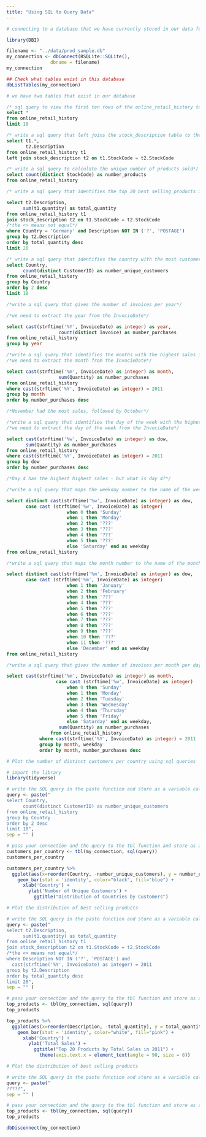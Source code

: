 ```yaml
---
title: "Using SQL to Query Data"
---
```


```r
# connecting to a database that we have currently stored in our data folder

library(DBI)

filename <- "../data/prod_sample.db"
my_connection <- dbConnect(RSQLite::SQLite(),
                dbname = filename)
my_connection
```


```r
## Check what tables exist in this database
dbListTables(my_connection)

# we have two tables that exist in our database
```


```sql
/* sql query to view the first ten rows of the online_retail_history table - be sure to pass in the connection */
select *
from online_retail_history
limit 10
```

```sql
/* write a sql query that left joins the stock_description table to the online_retail_history table  */
select t1.*,
       t2.Description
from online_retail_history t1
left join stock_description t2 on t1.StockCode = t2.StockCode
```


```sql
/* write a sql query to calculate the unique number of products sold*/
select count(distinct StockCode) as number_products
from online_retail_history
```

```sql
/* write a sql query that identifies the top 20 best selling products in Germany */

select t2.Description,
      sum(t1.quantity) as total_quantity
from online_retail_history t1
join stock_description t2 on t1.StockCode = t2.StockCode
/*the <> means not equal*/
where Country = 'Germany' and Description NOT IN ('?', 'POSTAGE')
group by t2.Description
order by total_quantity desc
limit 20
```


```sql
/* write a sql query that identifies the country with the most customers */
select Country,
      count(distinct CustomerID) as number_unique_customers
from online_retail_history 
group by Country
order by 2 desc
limit 10
```

```sql
/*write a sql query that gives the number of invoices per year*/

/*we need to extract the year from the InvocieDate*/

select cast(strftime('%Y', InvoiceDate) as integer) as year,
                   count(distinct Invoice) as number_purchases
from online_retail_history
group by year

```
```sql
/*write a sql query that identifies the months with the highest sales in 2011*/
/*we need to extract the month from the InvocieDate*/

select cast(strftime('%m', InvoiceDate) as integer) as month,
                   sum(Quantity) as number_purchases
from online_retail_history
where cast(strftime('%Y', InvoiceDate) as integer) = 2011
group by month
order by number_purchases desc

/*November had the most sales, followed by October*/
```
```sql
/*write a sql query that identifies the day of the week with the highest sales in 2011*/
/*we need to extract the day of the week from the InvocieDate*/

select cast(strftime('%w', InvoiceDate) as integer) as dow,
       sum(Quantity) as number_purchases
from online_retail_history
where cast(strftime('%Y', InvoiceDate) as integer) = 2011
group by dow
order by number_purchases desc

/*Day 4 has the highest highest sales - but what is day 4?*/
```
```sql
/*write a sql query that maps the weekday number to the name of the week*/

select distinct cast(strftime('%w', InvoiceDate) as integer) as dow,
       case cast (strftime('%w', InvoiceDate) as integer)
                      when 0 then 'Sunday'
                      when 1 then 'Monday'
                      when 2 then '???'
                      when 3 then '???'
                      when 4 then '???'
                      when 5 then '???'
                      else 'Saturday' end as weekday
from online_retail_history

```
```sql
/*write a sql query that maps the month number to the name of the month*/

select distinct cast(strftime('%m', InvoiceDate) as integer) as dow,
       case cast (strftime('%m', InvoiceDate) as integer)
                      when 1 then 'January'
                      when 2 then 'February'
                      when 3 then '???'
                      when 4 then '???'
                      when 5 then '???'
                      when 6 then '???'
                      when 7 then '???'
                      when 8 then '???'
                      when 9 then '???'
                      when 10 then '???'
                      when 11 then '???'
                      else 'December' end as weekday
from online_retail_history

```


```sql
/*write a sql query that gives the number of invoices per month per day of week for the year 2011*/

select cast(strftime('%m', InvoiceDate) as integer) as month,
                  case cast (strftime('%w', InvoiceDate) as integer)
                      when 0 then 'Sunday'
                      when 1 then 'Monday'
                      when 2 then 'Tuesday'
                      when 3 then 'Wednesday'
                      when 4 then 'Thursday'
                      when 5 then 'Friday'
                      else 'Saturday' end as weekday,
                   sum(Quantity) as number_purchases
                from online_retail_history
            where cast(strftime('%Y', InvoiceDate) as integer) = 2011
            group by month, weekday
            order by month, number_purchases desc
```


```r
# Plot the number of distinct customers per country using sql queries

# import the library
library(tidyverse)

# write the SQL query in the paste function and store as a variable called query
query <- paste("
select Country,
      count(distinct CustomerID) as number_unique_customers
from online_retail_history 
group by Country
order by 2 desc
limit 10",
sep = "" )

# pass your connection and the query to the tbl function and store as a variable
customers_per_country <- tbl(my_connection, sql(query))
customers_per_country

```
```r
customers_per_country %>%
  ggplot(aes(x=reorder(Country, -number_unique_customers), y = number_unique_customers)) +
    geom_bar(stat = 'identity', color="black", fill="blue") +
      xlab('Country') +
        ylab('Number of Unique Customers') +
          ggtitle("Distribution of Countries by Customers") 
```
```r
# Plot the distribution of best selling products

# write the SQL query in the paste function and store as a variable called query
query <- paste("
select t2.Description,
      sum(t1.quantity) as total_quantity
from online_retail_history t1
join stock_description t2 on t1.StockCode = t2.StockCode
/*the <> means not equal*/
where Description NOT IN ('?', 'POSTAGE') and
  cast(strftime('%Y', InvoiceDate) as integer) = 2011
group by t2.Description
order by total_quantity desc
limit 20",
sep = "" )

# pass your connection and the query to the tbl function and store as a variable
top_products <- tbl(my_connection, sql(query))
top_products

```
```r
top_products %>%
  ggplot(aes(x=reorder(Description, -total_quantity), y = total_quantity)) +
    geom_bar(stat = 'identity', color="white", fill="pink") +
      xlab('Country') +
        ylab('Total Sales') +
          ggtitle("Top 20 Products by Total Sales in 2011") +
            theme(axis.text.x = element_text(angle = 90, size = 8))
```
```r
# Plot the distribution of best selling products

# write the SQL query in the paste function and store as a variable called query
query <- paste("
?????",
sep = "" )

# pass your connection and the query to the tbl function and store as a variable
top_products <- tbl(my_connection, sql(query))
top_products

```


```r
dbDisconnect(my_connection)
```



